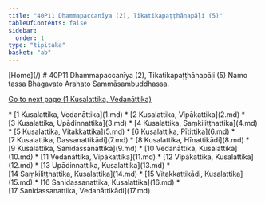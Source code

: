 ```yaml
---
title: "40P11 Dhammapaccanīya (2), Tikatikapaṭṭhānapāḷi (5)"
tableOfContents: false
sidebar:
  order: 1
type: "tipitaka"
basket: "ab"
---
```



<Paragraph type="center">
[Home](/)
</Paragraph>

<Paragraph type="center">
# 40P11 Dhammapaccanīya (2), Tikatikapaṭṭhānapāḷi (5)
</Paragraph>

<Paragraph number="1" type="center">
Namo tassa Bhagavato Arahato Sammāsambuddhassa.

[Go to next page (1 Kusalattika, Vedanāttika)](1.md)



</Paragraph>

<TableOfContents>
* [1 Kusalattika, Vedanāttika](1.md)
* [2 Kusalattika, Vipākattika](2.md)
* [3 Kusalattika, Upādinnattika](3.md)
* [4 Kusalattika, Saṃkiliṭṭhattika](4.md)
* [5 Kusalattika, Vitakkattika](5.md)
* [6 Kusalattika, Pītittika](6.md)
* [7 Kusalattika, Dassanattikādi](7.md)
* [8 Kusalattika, Hīnattikādi](8.md)
* [9 Kusalattika, Sanidassanattika](9.md)
* [10 Vedanāttika, Kusalattika](10.md)
* [11 Vedanāttika, Vipākattika](11.md)
* [12 Vipākattika, Kusalattika](12.md)
* [13 Upādinnattika, Kusalattika](13.md)
* [14 Saṃkiliṭṭhattika, Kusalattika](14.md)
* [15 Vitakkattikādi, Kusalattika](15.md)
* [16 Sanidassanattika, Kusalattika](16.md)
* [17 Sanidassanattika, Vedanāttikādi](17.md)
</TableOfContents>
